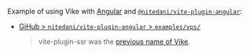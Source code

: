 Example of using Vike with [Angular](https://angular.io/) and [`@nitedani/vite-plugin-angular`](https://github.com/nitedani/vite-plugin-angular):
 - [GiHub > `nitedani/vite-plugin-angular` > `examples/vps/`](https://github.com/nitedani/vite-plugin-angular/tree/main/examples/vps)
   > vite-plugin-ssr was the [previous name of Vike](https://vite-plugin-ssr.com/vike).
